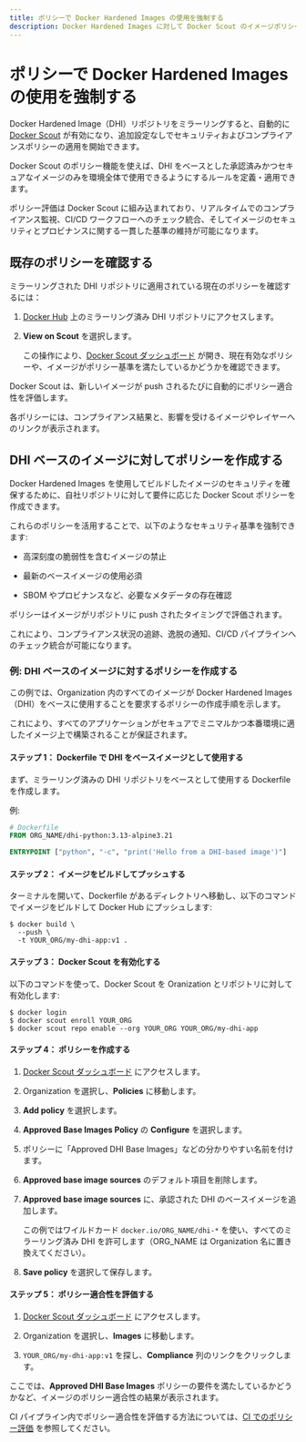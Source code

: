 ```yaml
---
title: ポリシーで Docker Hardened Images の使用を強制する
description: Docker Hardened Images に対して Docker Scout のイメージポリシーを使用し、使用ルールやセキュリティ基準を適用する方法を学びましょう。
---
```


# ポリシーで Docker Hardened Images の使用を強制する

Docker Hardened Image（DHI）リポジトリをミラーリングすると、自動的に [Docker Scout](/scout-ja/) が有効になり、追加設定なしでセキュリティおよびコンプライアンスポリシーの適用を開始できます。

Docker Scout のポリシー機能を使えば、DHI をベースとした承認済みかつセキュアなイメージのみを環境全体で使用できるようにするルールを定義・適用できます。

ポリシー評価は Docker Scout に組み込まれており、リアルタイムでのコンプライアンス監視、CI/CD ワークフローへのチェック統合、そしてイメージのセキュリティとプロビナンスに関する一貫した基準の維持が可能になります。

## 既存のポリシーを確認する

ミラーリングされた DHI リポジトリに適用されている現在のポリシーを確認するには：

1. [Docker Hub](https://hub.docker.com) 上のミラーリング済み DHI リポジトリにアクセスします。

2. **View on Scout** を選択します。

    この操作により、[Docker Scout ダッシュボード](https://scout.docker.com) が開き、現在有効なポリシーや、イメージがポリシー基準を満たしているかどうかを確認できます。

Docker Scout は、新しいイメージが push されるたびに自動的にポリシー適合性を評価します。

各ポリシーには、コンプライアンス結果と、影響を受けるイメージやレイヤーへのリンクが表示されます。

## DHI ベースのイメージに対してポリシーを作成する

Docker Hardened Images を使用してビルドしたイメージのセキュリティを確保するために、自社リポジトリに対して要件に応じた Docker Scout ポリシーを作成できます。

これらのポリシーを活用することで、以下のようなセキュリティ基準を強制できます:

- 高深刻度の脆弱性を含むイメージの禁止

- 最新のベースイメージの使用必須

- SBOM やプロビナンスなど、必要なメタデータの存在確認

ポリシーはイメージがリポジトリに push されたタイミングで評価されます。

これにより、コンプライアンス状況の追跡、逸脱の通知、CI/CD パイプラインへのチェック統合が可能になります。

### 例: DHI ベースのイメージに対するポリシーを作成する

この例では、Organization 内のすべてのイメージが Docker Hardened Images（DHI）をベースに使用することを要求するポリシーの作成手順を示します。

これにより、すべてのアプリケーションがセキュアでミニマルかつ本番環境に適したイメージ上で構築されることが保証されます。

#### ステップ 1： Dockerfile で DHI をベースイメージとして使用する

まず、ミラーリング済みの DHI リポジトリをベースとして使用する Dockerfile を作成します。

例:

```dockerfile
# Dockerfile
FROM ORG_NAME/dhi-python:3.13-alpine3.21

ENTRYPOINT ["python", "-c", "print('Hello from a DHI-based image')"]
```

#### ステップ 2： イメージをビルドしてプッシュする

ターミナルを開いて、Dockerfile があるディレクトリへ移動し、以下のコマンドでイメージをビルドして Docker Hub にプッシュします:

```shell
$ docker build \
  --push \
  -t YOUR_ORG/my-dhi-app:v1 .
```

#### ステップ 3： Docker Scout を有効化する

以下のコマンドを使って、Docker Scout を Oranization とリポジトリに対して有効化します:

```shell
$ docker login
$ docker scout enroll YOUR_ORG
$ docker scout repo enable --org YOUR_ORG YOUR_ORG/my-dhi-app
```

#### ステップ 4： ポリシーを作成する

1. [Docker Scout ダッシュボード](https://scout.docker.com) にアクセスします。

2. Organization を選択し、**Policies** に移動します。

3. **Add policy** を選択します。

4. **Approved Base Images Policy** の **Configure** を選択します。

5. ポリシーに「Approved DHI Base Images」などの分かりやすい名前を付けます。

6. **Approved base image sources** のデフォルト項目を削除します。

7. **Approved base image sources** に、承認された DHI のベースイメージを追加します。

    この例ではワイルドカード `docker.io/ORG_NAME/dhi-*` を使い、すべてのミラーリング済み DHI を許可します（ORG_NAME は Organization 名に置き換えてください）。

8. **Save policy** を選択して保存します。

#### ステップ 5： ポリシー適合性を評価する

1. [Docker Scout ダッシュボード](https://scout.docker.com) にアクセスします。

2. Organization を選択し、**Images** に移動します。

3. `YOUR_ORG/my-dhi-app:v1` を探し、**Compliance** 列のリンクをクリックします。

ここでは、**Approved DHI Base Images** ポリシーの要件を満たしているかどうかなど、イメージのポリシー適合性の結果が表示されます。

CI パイプライン内でポリシー適合性を評価する方法については、[CI でのポリシー評価](/scout-ja/policy/ci/) を参照してください。
